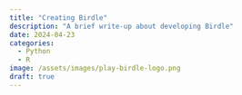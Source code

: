 ```yaml
---
title: "Creating Birdle"
description: "A brief write-up about developing Birdle"
date: 2024-04-23
categories:
  - Python
  - R
image: /assets/images/play-birdle-logo.png
draft: true
---
```

